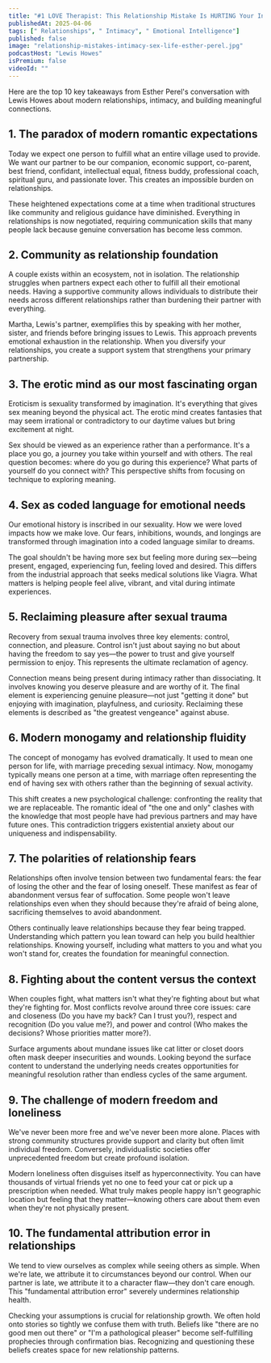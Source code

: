 ```yaml
---
title: "#1 LOVE Therapist: This Relationship Mistake Is HURTING Your Intimacy & Sex Life | Esther Perel"
publishedAt: 2025-04-06
tags: [" Relationships", " Intimacy", " Emotional Intelligence"]
published: false
image: "relationship-mistakes-intimacy-sex-life-esther-perel.jpg"
podcastHost: "Lewis Howes"
isPremium: false
videoId: ""
---
```



<PodcastSummaryPageLayout frontmatter={frontmatter}>

Here are the top 10 key takeaways from Esther Perel's conversation with Lewis Howes about modern relationships, intimacy, and building meaningful connections.

## 1. The paradox of modern romantic expectations

Today we expect one person to fulfill what an entire village used to provide. We want our partner to be our companion, economic support, co-parent, best friend, confidant, intellectual equal, fitness buddy, professional coach, spiritual guru, and passionate lover. This creates an impossible burden on relationships.

These heightened expectations come at a time when traditional structures like community and religious guidance have diminished. Everything in relationships is now negotiated, requiring communication skills that many people lack because genuine conversation has become less common.

## 2. Community as relationship foundation

A couple exists within an ecosystem, not in isolation. The relationship struggles when partners expect each other to fulfill all their emotional needs. Having a supportive community allows individuals to distribute their needs across different relationships rather than burdening their partner with everything.

Martha, Lewis's partner, exemplifies this by speaking with her mother, sister, and friends before bringing issues to Lewis. This approach prevents emotional exhaustion in the relationship. When you diversify your relationships, you create a support system that strengthens your primary partnership.

## 3. The erotic mind as our most fascinating organ

Eroticism is sexuality transformed by imagination. It's everything that gives sex meaning beyond the physical act. The erotic mind creates fantasies that may seem irrational or contradictory to our daytime values but bring excitement at night.

Sex should be viewed as an experience rather than a performance. It's a place you go, a journey you take within yourself and with others. The real question becomes: where do you go during this experience? What parts of yourself do you connect with? This perspective shifts from focusing on technique to exploring meaning.

## 4. Sex as coded language for emotional needs

Our emotional history is inscribed in our sexuality. How we were loved impacts how we make love. Our fears, inhibitions, wounds, and longings are transformed through imagination into a coded language similar to dreams.

The goal shouldn't be having more sex but feeling more during sex—being present, engaged, experiencing fun, feeling loved and desired. This differs from the industrial approach that seeks medical solutions like Viagra. What matters is helping people feel alive, vibrant, and vital during intimate experiences.

## 5. Reclaiming pleasure after sexual trauma

Recovery from sexual trauma involves three key elements: control, connection, and pleasure. Control isn't just about saying no but about having the freedom to say yes—the power to trust and give yourself permission to enjoy. This represents the ultimate reclamation of agency.

Connection means being present during intimacy rather than dissociating. It involves knowing you deserve pleasure and are worthy of it. The final element is experiencing genuine pleasure—not just "getting it done" but enjoying with imagination, playfulness, and curiosity. Reclaiming these elements is described as "the greatest vengeance" against abuse.

## 6. Modern monogamy and relationship fluidity

The concept of monogamy has evolved dramatically. It used to mean one person for life, with marriage preceding sexual intimacy. Now, monogamy typically means one person at a time, with marriage often representing the end of having sex with others rather than the beginning of sexual activity.

This shift creates a new psychological challenge: confronting the reality that we are replaceable. The romantic ideal of "the one and only" clashes with the knowledge that most people have had previous partners and may have future ones. This contradiction triggers existential anxiety about our uniqueness and indispensability.

## 7. The polarities of relationship fears

Relationships often involve tension between two fundamental fears: the fear of losing the other and the fear of losing oneself. These manifest as fear of abandonment versus fear of suffocation. Some people won't leave relationships even when they should because they're afraid of being alone, sacrificing themselves to avoid abandonment.

Others continually leave relationships because they fear being trapped. Understanding which pattern you lean toward can help you build healthier relationships. Knowing yourself, including what matters to you and what you won't stand for, creates the foundation for meaningful connection.

## 8. Fighting about the content versus the context

When couples fight, what matters isn't what they're fighting about but what they're fighting for. Most conflicts revolve around three core issues: care and closeness (Do you have my back? Can I trust you?), respect and recognition (Do you value me?), and power and control (Who makes the decisions? Whose priorities matter more?).

Surface arguments about mundane issues like cat litter or closet doors often mask deeper insecurities and wounds. Looking beyond the surface content to understand the underlying needs creates opportunities for meaningful resolution rather than endless cycles of the same argument.

## 9. The challenge of modern freedom and loneliness

We've never been more free and we've never been more alone. Places with strong community structures provide support and clarity but often limit individual freedom. Conversely, individualistic societies offer unprecedented freedom but create profound isolation.

Modern loneliness often disguises itself as hyperconnectivity. You can have thousands of virtual friends yet no one to feed your cat or pick up a prescription when needed. What truly makes people happy isn't geographic location but feeling that they matter—knowing others care about them even when they're not physically present.

## 10. The fundamental attribution error in relationships

We tend to view ourselves as complex while seeing others as simple. When we're late, we attribute it to circumstances beyond our control. When our partner is late, we attribute it to a character flaw—they don't care enough. This "fundamental attribution error" severely undermines relationship health.

Checking your assumptions is crucial for relationship growth. We often hold onto stories so tightly we confuse them with truth. Beliefs like "there are no good men out there" or "I'm a pathological pleaser" become self-fulfilling prophecies through confirmation bias. Recognizing and questioning these beliefs creates space for new relationship patterns.

</PodcastSummaryPageLayout>
